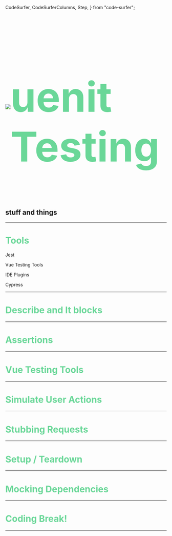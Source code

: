   CodeSurfer,
  CodeSurferColumns,
  Step,
} from "code-surfer";



<Head>
  <title>Vue 3 - The Re-Vue-ening</title>
</Head>

<div style="color: #6AD798; font-size: 4rem; display: flex; justify-content: center; align-items: center;">
  <img src="https://vuejs.org/images/logo.png" />
  <h1>uenit Testing</h1>
</div>
<h2>stuff and things</h2>

---

<h1 style="color: #6AD798">Tools</h1>

<Appear>
  <p>Jest</p>
  <p>Vue Testing Tools</p>
  <p>IDE Plugins</p>
  <p>Cypress</p>
</Appear>

---

<h1 style="color: #6AD798">Describe and It blocks</h1>

---

<h1 style="color: #6AD798">Assertions</h1>

---

<h1 style="color: #6AD798">Vue Testing Tools</h1>

---

<h1 style="color: #6AD798">Simulate User Actions</h1>

---

<h1 style="color: #6AD798">Stubbing Requests</h1>

---

<h1 style="color: #6AD798">Setup / Teardown</h1>

---

<h1 style="color: #6AD798">Mocking Dependencies</h1>

---

<h1 style="color: #6AD798">Coding Break!</h1>

---
